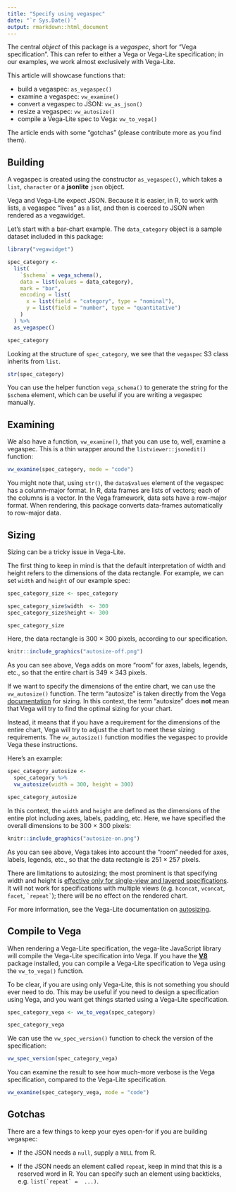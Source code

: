 ```yaml
---
title: "Specify using vegaspec"
date: "`r Sys.Date()`"
output: rmarkdown::html_document
---
```


The central *object* of this package is a *vegaspec*, short for "Vega specification". This can refer to either a Vega or Vega-Lite specification; in our examples, we work almost exclusively with Vega-Lite.

This article will showcase functions that:

- build a vegaspec: `as_vegaspec()`
- examine a vegaspec: `vw_examine()`
- convert a vegaspec to JSON: `vw_as_json()`
- resize a vegaspec: `vw_autosize()`
- compile a Vega-Lite spec to Vega: `vw_to_vega()`

The article ends with some "gotchas" (please contribute more as you find them).

## Building

A vegaspec is created using the constructor `as_vegaspec()`, which takes a `list`, `character` or a **jsonlite** `json` object. 

Vega and Vega-Lite expect JSON. Because it is easier, in R, to work with lists, a vegaspec "lives" as a list, and then is coerced to JSON when rendered as a vegawidget.

Let's start with a bar-chart example. The `data_category` object is a sample dataset included in this package:

```r
library("vegawidget")

spec_category <- 
  list(
    `$schema` = vega_schema(),
    data = list(values = data_category),
    mark = "bar",
    encoding = list(
      x = list(field = "category", type = "nominal"),
      y = list(field = "number", type = "quantitative")
    )
  ) %>%
  as_vegaspec()

spec_category
```

Looking at the structure of `spec_category`, we see that the `vegaspec` S3 class inherits from `list`.

```r
str(spec_category)
```

You can use the helper function `vega_schema()` to generate the string for the `$schema` element, which can be useful if you are writing a vegaspec manually. 

## Examining

We also have a function, `vw_examine()`, that you can use to, well, examine a vegaspec. This is a thin wrapper around the `listviewer::jsonedit()` function:

```r
vw_examine(spec_category, mode = "code")
```

You might note that, using `str()`, the `data$values` element of the vegaspec has a column-major format. In R, data frames are lists of vectors; each of the columns is a vector. In the Vega framework, data sets have a row-major format. When rendering, this package converts data-frames automatically to row-major data. 

## Sizing

Sizing can be a tricky issue in Vega-Lite. 

The first thing to keep in mind is that the default interpretation of width and height refers to the dimensions of the data rectangle. For example, we can set `width` and `height` of our example spec:

```r
spec_category_size <- spec_category

spec_category_size$width  <- 300
spec_category_size$height <- 300

spec_category_size
```

Here, the data rectangle is 300 $\times$ 300 pixels, according to our specification. 

```r
knitr::include_graphics("autosize-off.png")
```

As you can see above, Vega adds on more "room" for axes, labels, legends, etc., so that the entire chart is 349 $\times$ 343 pixels.

If we want to specify the dimensions of the entire chart, we can use the `vw_autosize()` function. The term "autosize" is taken directly from the Vega [documentation](https://vega.github.io/vega-lite/docs/size.html#autosize) for sizing. In this context, the term "autosize" does **not** mean that Vega will try to find the optimal sizing for your chart. 

Instead, it means that if you have a requirement for the dimensions of the entire chart, Vega will try to adjust the chart to meet these sizing requirements. The `vw_autosize()` function modifies the vegaspec to provide Vega these instructions.

Here's an example:

```r
spec_category_autosize <- 
  spec_category %>%
  vw_autosize(width = 300, height = 300)

spec_category_autosize
```

In this context, the `width` and `height` are defined as the dimensions of the entire plot including axes, labels, padding, etc. Here, we have specified the overall dimensions to be 300 $\times$ 300 pixels:

```r
knitr::include_graphics("autosize-on.png")
```

As you can see above, Vega takes into account the "room" needed for axes, labels, legends, etc., so that the data rectangle is 251 $\times$ 257 pixels.

There are limitations to autosizing; the most prominent is that specifying width and height is [effective only for single-view and layered specifications](https://vega.github.io/vega-lite/docs/size.html#limitations). It will not work for specifications with multiple views (e.g. `hconcat`, `vconcat`, `facet`, `` `repeat` ``); there will be no effect on the rendered chart.

For more information, see the Vega-Lite documentation on [autosizing](https://vega.github.io/vega-lite/docs/size.html#autosize).

## Compile to Vega

When rendering a Vega-Lite specification, the vega-lite JavaScript library will compile the Vega-Lite specification into Vega. If you have the [**V8**](https://CRAN.R-project.org/package=V8) package installed, you can compile a Vega-Lite specification to Vega  using the `vw_to_vega()` function.

To be clear, if you are using only Vega-Lite, this is not something you should ever need to do. This may be useful if you need to design a specification using Vega, and you want get things started using a Vega-Lite specification.

```r
spec_category_vega <- vw_to_vega(spec_category)

spec_category_vega
```

We can use the `vw_spec_version()` function to check the version of the specification:

```r
vw_spec_version(spec_category_vega)
```

You can examine the result to see how much-more verbose is the Vega specification, compared to the Vega-Lite specification.

```r
vw_examine(spec_category_vega, mode = "code")
```

## Gotchas

There are a few things to keep your eyes open-for if you are building vegaspec: 

- If the JSON needs a `null`, supply a `NULL` from R.

- If the JSON needs an element called `repeat`, keep in mind that this is a reserved word in R. You can specify such an element using backticks, e.g. ``list(`repeat` =  ...)``.



